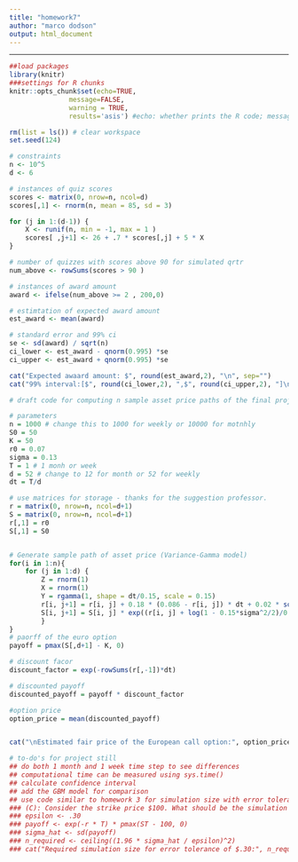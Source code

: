 ```yaml
---
title: "homework7"
author: "marco dodson"
output: html_document
---
```


---
```r
##load packages
library(knitr)
###settings for R chunks
knitr::opts_chunk$set(echo=TRUE,
               message=FALSE,
               warning = TRUE,
               results='asis') #echo: whether prints the R code; message: whether shows the message outputs; warning: whether shows the warning messages; results: whether contain ## in front of the R output # nolint
```

```r
rm(list = ls()) # clear workspace 
set.seed(124)

# constraints
n <- 10^5
d <- 6

# instances of quiz scores 
scores <- matrix(0, nrow=n, ncol=d)
scores[,1] <- rnorm(n, mean = 85, sd = 3)

for (j in 1:(d-1)) { 
    X <- runif(n, min = -1, max = 1 )
    scores[ ,j+1] <- 26 + .7 * scores[,j] + 5 * X
}

# number of quizzes with scores above 90 for simulated qrtr
num_above <- rowSums(scores > 90 )

# instances of award amount 
award <- ifelse(num_above >= 2 , 200,0)

# estimtation of expected award amount 
est_award <- mean(award)

# standard error and 99% ci 
se <- sd(award) / sqrt(n)
ci_lower <- est_award - qnorm(0.995) *se
ci_upper <- est_award + qnorm(0.995) *se

cat("Expected awaard amount: $", round(est_award,2), "\n", sep="")
cat("99% interval:[$", round(ci_lower,2), ",$", round(ci_upper,2), "]\n",sep="")
```

```r
# draft code for computing n sample asset price paths of the final project

# parameters
n = 1000 # change this to 1000 for weekly or 10000 for motnhly 
S0 = 50
K = 50
r0 = 0.07
sigma = 0.13
T = 1 # 1 monh or week 
d = 52 # change to 12 for month or 52 for weekly
dt = T/d

# use matrices for storage - thanks for the suggestion professor. 
r = matrix(0, nrow=n, ncol=d+1)
S = matrix(0, nrow=n, ncol=d+1)
r[,1] = r0
S[,1] = S0


# Generate sample path of asset price (Variance-Gamma model)
for(i in 1:n){
    for (j in 1:d) {
        Z = rnorm(1)
        X = rnorm(1)
        Y = rgamma(1, shape = dt/0.15, scale = 0.15)
        r[i, j+1] = r[i, j] + 0.18 * (0.086 - r[i, j]) * dt + 0.02 * sqrt(dt) * Z
        S[i, j+1] = S[i, j] * exp((r[i, j] + log(1 - 0.15*sigma^2/2)/0.15) * dt + sigma * sqrt(Y) * X)
        }
}
# paorff of the euro option
payoff = pmax(S[,d+1] - K, 0)

# discount facor 
discount_factor = exp(-rowSums(r[,-1])*dt)

# discounted payoff
discounted_payoff = payoff * discount_factor

#option price 
option_price = mean(discounted_payoff)


cat("\nEstimated fair price of the European call option:", option_price, "\n")
```


```r
# to-do's for project still 
## do both 1 month and 1 week time step to see differences 
## computational time can be measured using sys.time()
## calculate confidence interval 
## add the GBM model for comparison  
## use code similar to homework 3 for simulation size with error tolerance of .05 cents 
### (C): Consider the strike price $100. What should be the simulation size with an error tolerance of 30 cents?
### epsilon <- .30
### payoff <- exp(-r * T) * pmax(ST - 100, 0)
### sigma_hat <- sd(payoff)
### n_required <- ceiling((1.96 * sigma_hat / epsilon)^2)
### cat("Required simulation size for error tolerance of $.30:", n_required, "\n")
```
